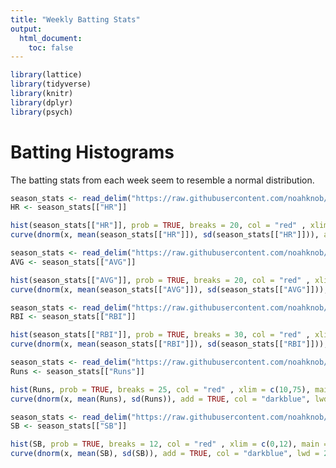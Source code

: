 ```yaml
---
title: "Weekly Batting Stats"
output: 
  html_document:
    toc: false
---
```

```r
library(lattice)
library(tidyverse)
library(knitr)
library(dplyr)
library(psych)

```

# Batting Histograms


The batting stats from each week seem to resemble a normal distribution. 


```r
season_stats <- read_delim("https://raw.githubusercontent.com/noahknob/Baseball_App/master/data/season_stats.txt",delim = "\t")
HR <- season_stats[["HR"]]

hist(season_stats[["HR"]], prob = TRUE, breaks = 20, col = "red" , xlim = c(0,20), main = "Histogram of HR with Normal Fit" , xlab = "Stat Value")
curve(dnorm(x, mean(season_stats[["HR"]]), sd(season_stats[["HR"]])), add = TRUE, col = "darkblue", lwd = 2)

```

```r
season_stats <- read_delim("https://raw.githubusercontent.com/noahknob/Baseball_App/master/data/season_stats.txt",delim = "\t")
AVG <- season_stats[["AVG"]]

hist(season_stats[["AVG"]], prob = TRUE, breaks = 20, col = "red" , xlim = c(0.185,0.4), main = "Histogram of AVG with Normal Fit" , xlab = "Stat Value")
curve(dnorm(x, mean(season_stats[["AVG"]]), sd(season_stats[["AVG"]])), add = TRUE, col = "darkblue", lwd = 2)

```

```r
season_stats <- read_delim("https://raw.githubusercontent.com/noahknob/Baseball_App/master/data/season_stats.txt",delim = "\t")
RBI <- season_stats[["RBI"]]

hist(season_stats[["RBI"]], prob = TRUE, breaks = 30, col = "red" , xlim = c(10,75), main = "Histogram of RBI with Normal Fit" , xlab = "Stat Value")
curve(dnorm(x, mean(season_stats[["RBI"]]), sd(season_stats[["RBI"]])), add = TRUE, col = "darkblue", lwd = 2)

```

```r
season_stats <- read_delim("https://raw.githubusercontent.com/noahknob/Baseball_App/master/data/season_stats.txt",delim = "\t")
Runs <- season_stats[["Runs"]]

hist(Runs, prob = TRUE, breaks = 25, col = "red" , xlim = c(10,75), main = "Histogram of Runs with Normal Fit" , xlab = "Stat Value")
curve(dnorm(x, mean(Runs), sd(Runs)), add = TRUE, col = "darkblue", lwd = 2)

```

```r
season_stats <- read_delim("https://raw.githubusercontent.com/noahknob/Baseball_App/master/data/season_stats.txt",delim = "\t")
SB <- season_stats[["SB"]]

hist(SB, prob = TRUE, breaks = 12, col = "red" , xlim = c(0,12), main = "Histogram of of Stolen Bases with Normal Fit" , xlab = "Stat Value")
curve(dnorm(x, mean(SB), sd(SB)), add = TRUE, col = "darkblue", lwd = 2)

```
